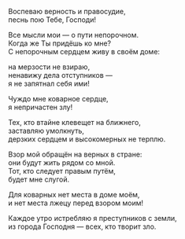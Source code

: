 Воспеваю верность и правосудие,  
песнь пою Тебе, Господи!

Все мысли мои — о пути непорочном.  
Когда же Ты придёшь ко мне?  
С непорочным сердцем живу в своём доме:

на мерзости не взираю,  
ненавижу дела отступников —  
я не запятнал себя ими!

Чуждо мне коварное сердце,  
я непричастен злу!

Тех, кто втайне клевещет на ближнего,  
заставляю умолкнуть,  
дерзких сердцем и высокомерных не терплю.

Взор мой обращён на верных в стране:  
они будут жить рядом со мной.  
Тот, кто следует правым путём,  
будет мне слугой.

Для коварных нет места в доме моём,  
и нет места лжецу перед взором моим!

Каждое утро истребляю я преступников с земли,  
из города Господня — всех, кто творит зло.

